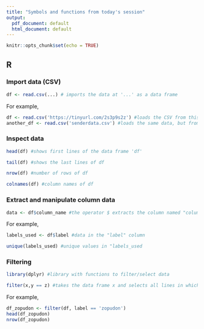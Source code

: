 ```yaml
---
title: "Symbols and functions from today's session"
output:
  pdf_document: default
  html_document: default
---
```


```r
knitr::opts_chunk$set(echo = TRUE)
```

## R 

### Import data (CSV)

```r
df <- read.csv(...) # imports the data at '...' as a data frame
```

For example,
```r
df <- read.csv('https://tinyurl.com/2s3p9s2z') #loads the CSV from this link
another_df <- read.csv('senderdata.csv') #loads the same data, but from my computer
```

### Inspect data

```r
head(df) #shows first lines of the data frame 'df'
```

```r
tail(df) #shows the last lines of df
```

```r
nrow(df) #number of rows of df
```

```r
colnames(df) #column names of df
```

### Extract and manipulate column data

```r
data <- df$column_name #the operator $ extracts the column named "column_name" from "df" 
```

For example,
```r
labels_used <- df$label #data in the "label" column
```

```r
unique(labels_used) #unique values in "labels_used
```

### Filtering

```r
library(dplyr) #library with functions to filter/select data
```

```r
filter(x,y == z) #takes the data frame x and selects all lines in which column y has value z 
```

For example,
```r
df_zopudon <- filter(df, label == 'zopudon')
head(df_zopudon)
nrow(df_zopudon)
```
